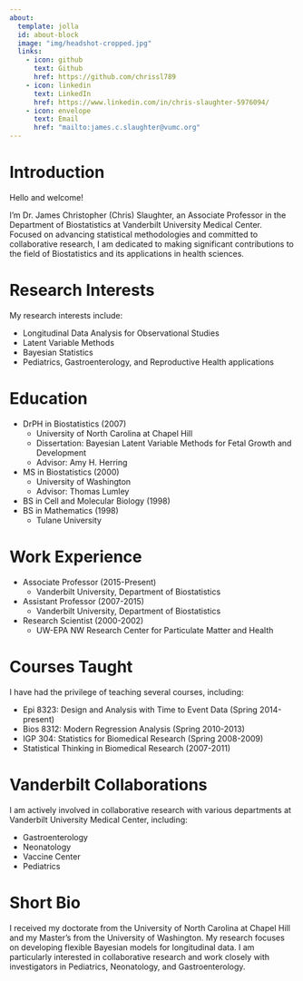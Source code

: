 ```yaml
---
about:
  template: jolla
  id: about-block
  image: "img/headshot-cropped.jpg"
  links:
    - icon: github
      text: Github
      href: https://github.com/chrissl789
    - icon: linkedin
      text: LinkedIn
      href: https://www.linkedin.com/in/chris-slaughter-5976094/
    - icon: envelope
      text: Email
      href: "mailto:james.c.slaughter@vumc.org"
---
```


::: {#about-block}
:::

# Introduction

Hello and welcome!

I'm Dr. James Christopher (Chris) Slaughter, an Associate Professor in the Department of Biostatistics at Vanderbilt University Medical Center. Focused on advancing statistical methodologies and committed to collaborative research, I am dedicated to making significant contributions to the field of Biostatistics and its applications in health sciences.

# Research Interests

My research interests include:

- Longitudinal Data Analysis for Observational Studies
- Latent Variable Methods
- Bayesian Statistics
- Pediatrics, Gastroenterology, and Reproductive Health applications

# Education

- DrPH in Biostatistics (2007)
   * University of North Carolina at Chapel Hill
   * Dissertation: Bayesian Latent Variable Methods for Fetal Growth and Development
   * Advisor: Amy H. Herring

- MS in Biostatistics (2000)
   * University of Washington
   * Advisor: Thomas Lumley

- BS in Cell and Molecular Biology (1998)
- BS in Mathematics (1998)
   * Tulane University

# Work Experience

- Associate Professor (2015-Present)
   * Vanderbilt University, Department of Biostatistics

- Assistant Professor (2007-2015)
   * Vanderbilt University, Department of Biostatistics

- Research Scientist (2000-2002)
   * UW-EPA NW Research Center for Particulate Matter and Health

# Courses Taught

I have had the privilege of teaching several courses, including:

- Epi 8323: Design and Analysis with Time to Event Data (Spring 2014-present)
- Bios 8312: Modern Regression Analysis (Spring 2010-2013)
- IGP 304: Statistics for Biomedical Research (Spring 2008-2009)
- Statistical Thinking in Biomedical Research (2007-2011)

# Vanderbilt Collaborations

I am actively involved in collaborative research with various departments at Vanderbilt University Medical Center, including:

- Gastroenterology
- Neonatology
- Vaccine Center
- Pediatrics

# Short Bio

I received my doctorate from the University of North Carolina at Chapel Hill and my Master’s from the University of Washington. My research focuses on developing flexible Bayesian models for longitudinal data. I am particularly interested in collaborative research and work closely with investigators in Pediatrics, Neonatology, and Gastroenterology.

